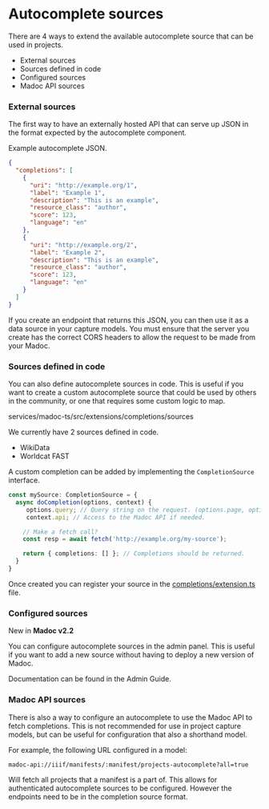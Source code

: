 
# Autocomplete sources

There are 4 ways to extend the available autocomplete source that can be used in projects.

- External sources
- Sources defined in code
- Configured sources
- Madoc API sources


### External sources
The first way to have an externally hosted API that can serve up JSON in the format expected by the autocomplete component.

Example autocomplete JSON.
```json
{
  "completions": [
    {
      "uri": "http://example.org/1",
      "label": "Example 1",
      "description": "This is an example",
      "resource_class": "author",
      "score": 123,
      "language": "en"
    },
    {
      "uri": "http://example.org/2",
      "label": "Example 2",
      "description": "This is an example",
      "resource_class": "author",
      "score": 123,
      "language": "en"
    }
  ]
}
```
If you create an endpoint that returns this JSON, you can then use it as a data source in your capture models. You
must ensure that the server you create has the correct CORS headers to allow the request to be made from your Madoc.

### Sources defined in code

You can also define autocomplete sources in code. This is useful if you want to create a custom autocomplete source
that could be used by others in the community, or one that requires some custom logic to map.

<Codebase label="Sources">services/madoc-ts/src/extensions/completions/sources</Codebase>

We currently have 2 sources defined in code.

- WikiData
- Worldcat FAST

A custom completion can be added by implementing the `CompletionSource` interface.

```ts
const mySource: CompletionSource = {
  async doCompletion(options, context) {
     options.query; // Query string on the request. (options.page, options.language)
     context.api; // Access to the Madoc API if needed.

    // Make a fetch call?
    const resp = await fetch('http://example.org/my-source');

    return { completions: [] }; // Completions should be returned.
  }
}
```

Once created you can register your source in the [completions/extension.ts](https://github.com/digirati-co-uk/madoc-platform/blob/f207ff7d7dba5039ced860e4cab7562685592bc6/services/madoc-ts/src/extensions/completions/extension.ts#L14-L15)
file.

### Configured sources

<Callout emoji="🚀" type="info">New in <strong>Madoc v2.2</strong></Callout>

You can configure autocomplete sources in the admin panel. This is useful if you want to add a new source without
having to deploy a new version of Madoc.

Documentation can be found in the Admin Guide.

### Madoc API sources

There is also a way to configure an autocomplete to use the Madoc API to fetch completions. This is not recommended
for use in project capture models, but can be useful for configuration that also a shorthand model.

For example, the following URL configured in a model:
```
madoc-api://iiif/manifests/:manifest/projects-autocomplete?all=true
```

Will fetch all projects that a manifest is a part of. This allows for authenticated autocomplete sources to be
configured. However the endpoints need to be in the completion source format.
